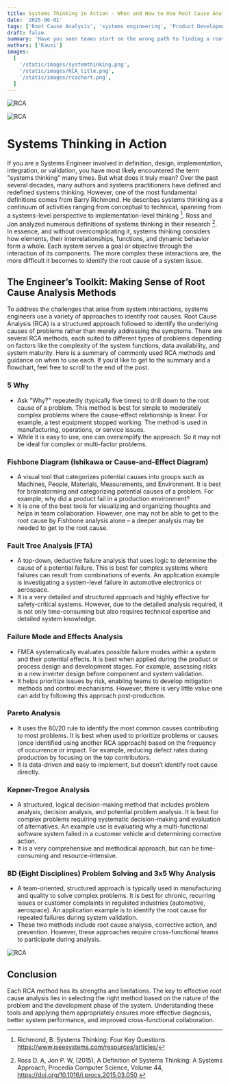 ```yaml
---
title: Systems Thinking in Action - When and How to Use Root Cause Analysis Tools
date: '2025-06-01'
tags: ['Root Cause Analysis', 'systems engineering', 'Product Development']
draft: false
summary: 'Have you seen teams start on the wrong path to finding a root cause of a problem and spend weeks with no problem statement. Read on if you would like a flowchart to choose the right method to find a root cause.'
authors: ['Kausi']
images:
  [
    '/static/images/systemthinking.png',
    '/static/images/RCA_title.png',
    '/static/images/rcachart.png',
  ]
---
```

![RCA](/static/images/RCA_title.png)

<Image alt="RCA" src="/static/images/RCA_title.png" width={256} height={128} />

# Systems Thinking in Action
If you are a Systems Engineer involved in definition, design, implementation, integration, or validation, you have most likely encountered the term "systems thinking" many times. But what does it truly mean?
Over the past several decades, many authors and systems practitioners have defined and redefined systems thinking. However, one of the most fundamental definitions comes from Barry Richmond. He describes systems thinking as a continuum of activities ranging from conceptual to technical, spanning from a systems-level perspective to implementation-level thinking [^1].
Ross and Jon analyzed numerous definitions of systems thinking in their research [^2]. In essence, and without overcomplicating it, systems thinking considers how elements, their interrelationships, functions, and dynamic behavior form a whole. Each system serves a goal or objective through the interaction of its components. The more complex these interactions are, the more difficult it becomes to identify the root cause of a system issue.
## The Engineer’s Toolkit: Making Sense of Root Cause Analysis Methods
To address the challenges that arise from system interactions, systems engineers use a variety of approaches to identify root causes. Root Cause Analysis (RCA) is a structured approach followed to identify the underlying causes of problems rather than merely addressing the symptoms. There are several RCA methods, each suited to different types of problems depending on factors like the complexity of the system functions, data availability, and system maturity.
Here is a summary of commonly used RCA methods and guidance on when to use each. If you’d like to get to the summary and a flowchart, feel free to scroll to the end of the post.
### 5 Why
- Ask "Why?" repeatedly (typically five times) to drill down to the root cause of a problem. This method is best for simple to moderately complex problems where the cause-effect relationship is linear. For example, a test equipment stopped working. The method is used in manufacturing, operations, or service issues.
- While it is easy to use, one can oversimplify the approach. So it may not be ideal for complex or multi-factor problems.
### Fishbone Diagram (Ishikawa or Cause-and-Effect Diagram)
- A visual tool that categorizes potential causes into groups such as Machines, People, Materials, Measurements, and Environment. It is best for brainstorming and categorizing potential causes of a problem. For example, why did a product fail in a production environment? 
- It is one of the best tools for visualizing and organizing thoughts and helps in team collaboration. However, one may not be able to get to the root cause by Fishbone analysis alone – a deeper analysis may be needed to get to the root cause.
### Fault Tree Analysis (FTA)
- A top-down, deductive failure analysis that uses logic to determine the cause of a potential failure. This is best for complex systems where failures can result from combinations of events. An application example is investigating a system-level failure in automotive electronics or aerospace.
- It is a very detailed and structured approach and highly effective for safety-critical systems. However, due to the detailed analysis required, it is not only time-consuming but also requires technical expertise and detailed system knowledge.
### Failure Mode and Effects Analysis
- FMEA systematically evaluates possible failure modes within a system and their potential effects. It is best when applied during the product or process design and development stages. For example, assessing risks in a new inverter design before component and system validation.
- It helps prioritize issues by risk, enabling teams to develop mitigation methods and control mechanisms. However, there is very little value one can add by following this approach post-production.
### Pareto Analysis
- It uses the 80/20 rule to identify the most common causes contributing to most problems. It is best when used to prioritize problems or causes (once identified using another RCA approach) based on the frequency of occurrence or impact. For example, reducing defect rates during production by focusing on the top contributors.
- It is data-driven and easy to implement, but doesn’t identify root cause directly.
### Kepner-Tregoe Analysis
- A structured, logical decision-making method that includes problem analysis, decision analysis, and potential problem analysis. It is best for complex problems requiring systematic decision-making and evaluation of alternatives. An example use is evaluating why a multi-functional software system failed in a customer vehicle and determining corrective action.
- It is a very comprehensive and methodical approach, but can be time-consuming and resource-intensive.
### 8D (Eight Disciplines) Problem Solving and 3x5 Why Analysis 
- A team-oriented, structured approach is typically used in manufacturing and quality to solve complex problems. It is best for chronic, recurring issues or customer complaints in regulated industries (automotive, aerospace). An application example is to identify the root cause for repeated failures during system validation.
- These two methods include root cause analysis, corrective action, and prevention. However, these approaches require cross-functional teams to participate during analysis.

![RCA](/static/images/rcachart.png)

## Conclusion
Each RCA method has its strengths and limitations. The key to effective root cause analysis lies in selecting the right method based on the nature of the problem and the development phase of the system. Understanding these tools and applying them appropriately ensures more effective diagnosis, better system performance, and improved cross-functional collaboration.
[^1]: Richmond, B. Systems Thinking: Four Key Questions. https://www.iseesystems.com/resources/articles/
[^2]: Ross D. A, Jon P. W, (2015), A Definition of Systems Thinking: A Systems Approach, Procedia Computer Science, Volume 44, https://doi.org/10.1016/j.procs.2015.03.050.

